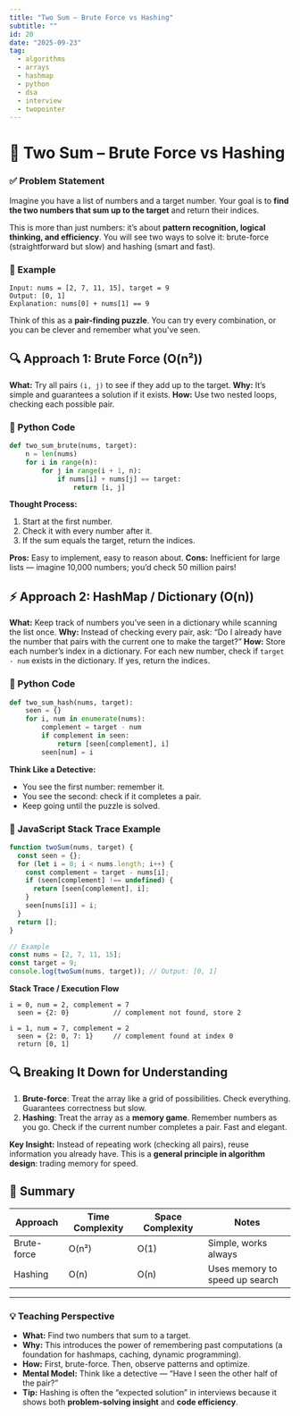 ```yaml
---
title: "Two Sum – Brute Force vs Hashing"
subtitle: ""
id: 20
date: "2025-09-23"
tag:
  - algorithms
  - arrays
  - hashmap
  - python
  - dsa
  - interview
  - twopointer
---
```


# 🧠 Two Sum – Brute Force vs Hashing

### ✅ Problem Statement

Imagine you have a list of numbers and a target number. Your goal is to **find the two numbers that sum up to the target** and return their indices.

This is more than just numbers: it’s about **pattern recognition, logical thinking, and efficiency**. You will see two ways to solve it: brute-force (straightforward but slow) and hashing (smart and fast).

### 🧩 Example

```text
Input: nums = [2, 7, 11, 15], target = 9
Output: [0, 1]
Explanation: nums[0] + nums[1] == 9
```

Think of this as a **pair-finding puzzle**. You can try every combination, or you can be clever and remember what you've seen.

## 🔍 Approach 1: Brute Force (O(n²))

**What:** Try all pairs `(i, j)` to see if they add up to the target.
**Why:** It’s simple and guarantees a solution if it exists.
**How:** Use two nested loops, checking each possible pair.

### 🐍 Python Code

```python
def two_sum_brute(nums, target):
    n = len(nums)
    for i in range(n):
        for j in range(i + 1, n):
            if nums[i] + nums[j] == target:
                return [i, j]
```

**Thought Process:**

1. Start at the first number.
2. Check it with every number after it.
3. If the sum equals the target, return the indices.

**Pros:** Easy to implement, easy to reason about.
**Cons:** Inefficient for large lists — imagine 10,000 numbers; you’d check 50 million pairs!

## ⚡ Approach 2: HashMap / Dictionary (O(n))

**What:** Keep track of numbers you’ve seen in a dictionary while scanning the list once.
**Why:** Instead of checking every pair, ask: “Do I already have the number that pairs with the current one to make the target?”
**How:** Store each number’s index in a dictionary. For each new number, check if `target - num` exists in the dictionary. If yes, return the indices.

### 🐍 Python Code

```python
def two_sum_hash(nums, target):
    seen = {}
    for i, num in enumerate(nums):
        complement = target - num
        if complement in seen:
            return [seen[complement], i]
        seen[num] = i
```

**Think Like a Detective:**

- You see the first number: remember it.
- You see the second: check if it completes a pair.
- Keep going until the puzzle is solved.

### 🧪 JavaScript Stack Trace Example

```javascript
function twoSum(nums, target) {
  const seen = {};
  for (let i = 0; i < nums.length; i++) {
    const complement = target - nums[i];
    if (seen[complement] !== undefined) {
      return [seen[complement], i];
    }
    seen[nums[i]] = i;
  }
  return [];
}

// Example
const nums = [2, 7, 11, 15];
const target = 9;
console.log(twoSum(nums, target)); // Output: [0, 1]
```

**Stack Trace / Execution Flow**

```
i = 0, num = 2, complement = 7
  seen = {2: 0}           // complement not found, store 2

i = 1, num = 7, complement = 2
  seen = {2: 0, 7: 1}     // complement found at index 0
  return [0, 1]
```

## 🔍 Breaking It Down for Understanding

1. **Brute-force**: Treat the array like a grid of possibilities. Check everything. Guarantees correctness but slow.
2. **Hashing**: Treat the array as a **memory game**. Remember numbers as you go. Check if the current number completes a pair. Fast and elegant.

**Key Insight:**
Instead of repeating work (checking all pairs), reuse information you already have. This is a **general principle in algorithm design**: trading memory for speed.

## 📝 Summary

| Approach    | Time Complexity | Space Complexity | Notes                          |
| ----------- | --------------- | ---------------- | ------------------------------ |
| Brute-force | O(n²)           | O(1)             | Simple, works always           |
| Hashing     | O(n)            | O(n)             | Uses memory to speed up search |

---

### 💡 Teaching Perspective

- **What:** Find two numbers that sum to a target.
- **Why:** This introduces the power of remembering past computations (a foundation for hashmaps, caching, dynamic programming).
- **How:** First, brute-force. Then, observe patterns and optimize.
- **Mental Model:** Think like a detective — “Have I seen the other half of the pair?”
- **Tip:** Hashing is often the “expected solution” in interviews because it shows both **problem-solving insight** and **code efficiency**.
